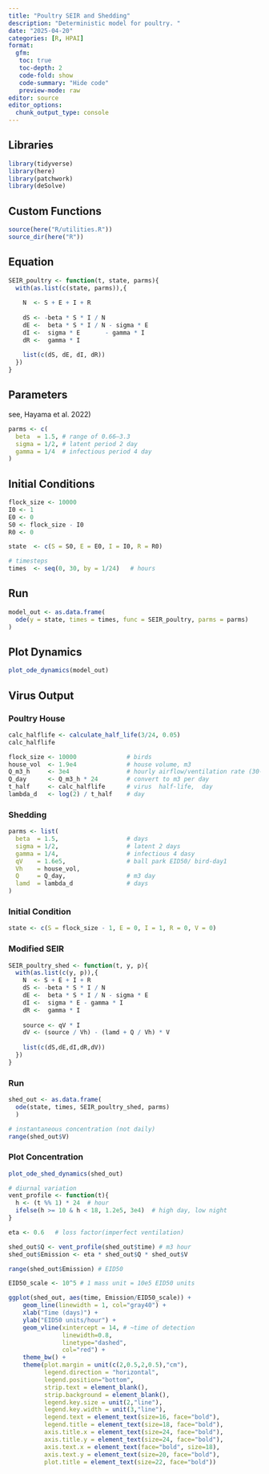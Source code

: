 ```yaml
---
title: "Poultry SEIR and Shedding"
description: "Deterministic model for poultry. "
date: "2025-04-20"
categories: [R, HPAI]
format:
  gfm:
   toc: true
   toc-depth: 2
   code-fold: show
   code-summary: "Hide code"
   preview-mode: raw
editor: source
editor_options:  
  chunk_output_type: console
---
```


## Libraries
```r
library(tidyverse)
library(here)
library(patchwork)
library(deSolve)
```

## Custom Functions
```r
source(here("R/utilities.R"))
source_dir(here("R"))
```


## Equation
```r
SEIR_poultry <- function(t, state, parms){
  with(as.list(c(state, parms)),{
    
    N  <- S + E + I + R
    
    dS <- -beta * S * I / N
    dE <-  beta * S * I / N - sigma * E
    dI <-  sigma * E       - gamma * I
    dR <-  gamma * I                     
    
    list(c(dS, dE, dI, dR))
  })
}
```

## Parameters  
see, Hayama et al. 2022)
```r
parms <- c(
  beta  = 1.5, # range of 0.66–3.3
  sigma = 1/2, # latent period 2 day
  gamma = 1/4  # infectious period 4 day
)
```

## Initial Conditions
```r
flock_size <- 10000
I0 <- 1
E0 <- 0
S0 <- flock_size - I0
R0 <- 0

state  <- c(S = S0, E = E0, I = I0, R = R0)

# timesteps
times  <- seq(0, 30, by = 1/24)   # hours
```

## Run
```r
model_out <- as.data.frame(
  ode(y = state, times = times, func = SEIR_poultry, parms = parms)
)
```

## Plot Dynamics
```r
plot_ode_dynamics(model_out)
```


## Virus Output

### Poultry House
```r
calc_halflife <- calculate_half_life(3/24, 0.05)
calc_halflife

flock_size <- 10000              # birds
house_vol  <- 1.9e4              # house volume, m3
Q_m3_h     <- 3e4                # hourly airflow/ventilation rate (30-120k)
Q_day      <- Q_m3_h * 24        # convert to m3 per day
t_half     <- calc_halflife      # virus  half‑life,  day
lambda_d   <- log(2) / t_half    # day
```

### Shedding
```r
parms <- list(
  beta  = 1.5,                   # days
  sigma = 1/2,                   # latent 2 days
  gamma = 1/4,                   # infectious 4 dasy
  qV    = 1.6e5,                 # ball park EID50/ bird-day1
  Vh    = house_vol,
  Q     = Q_day,                 # m3 day
  lamd  = lambda_d               # days
)
```

### Initial Condition
```r
state <- c(S = flock_size - 1, E = 0, I = 1, R = 0, V = 0)
```

### Modified SEIR
```r
SEIR_poultry_shed <- function(t, y, p){
  with(as.list(c(y, p)),{
    N  <- S + E + I + R
    dS <- -beta * S * I / N
    dE <-  beta * S * I / N - sigma * E
    dI <-  sigma * E - gamma * I
    dR <-  gamma * I
    
    source <- qV * I
    dV <- (source / Vh) - (lamd + Q / Vh) * V
    
    list(c(dS,dE,dI,dR,dV))
  })
}
```
  
### Run  
```r
shed_out <- as.data.frame(
  ode(state, times, SEIR_poultry_shed, parms)
  )

# instantaneous concentration (not daily)
range(shed_out$V)
```

### Plot Concentration
```r
plot_ode_shed_dynamics(shed_out)
```

```r
# diurnal variation
vent_profile <- function(t){
  h <- (t %% 1) * 24  # hour
  ifelse(h >= 10 & h < 18, 1.2e5, 3e4)  # high day, low night
}

eta <- 0.6   # loss factor(imperfect ventilation)

shed_out$Q <- vent_profile(shed_out$time) # m3 hour
shed_out$Emission <- eta * shed_out$Q * shed_out$V 

range(shed_out$Emission) # EID50

EID50_scale <- 10^5 # 1 mass unit = 10e5 EID50 units
```

```r
ggplot(shed_out, aes(time, Emission/EID50_scale)) +
    geom_line(linewidth = 1, col="gray40") +
    xlab("Time (days)") + 
    ylab("EID50 units/hour") +
    geom_vline(xintercept = 14, # ~time of detection
               linewidth=0.8,
               linetype="dashed",
               col="red") +
    theme_bw() +
    theme(plot.margin = unit(c(2,0.5,2,0.5),"cm"),
          legend.direction = "horizontal",
          legend.position="bottom", 
          strip.text = element_blank(), 
          strip.background = element_blank(),
          legend.key.size = unit(2,"line"),
          legend.key.width = unit(3,"line"),
          legend.text = element_text(size=16, face="bold"),
          legend.title = element_text(size=18, face="bold"),
          axis.title.x = element_text(size=24, face="bold"),
          axis.title.y = element_text(size=24, face="bold"),
          axis.text.x = element_text(face="bold", size=18),
          axis.text.y = element_text(size=20, face="bold"),
          plot.title = element_text(size=22, face="bold"))
```

